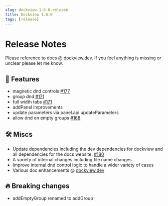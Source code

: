 ```yaml
---
slug: dockview-1.6.0-release
title: Dockview 1.6.0
tags: [release]
---
```



# Release Notes

Please reference to docs @ [dockview.dev](https://dockview.dev).
If you feel anything is missing or unclear please let me know.

## 🚀 Features

-   magnetic dnd controls [#177](https://github.com/mathuo/dockview/pull/177)
-   group dnd [#171](https://github.com/mathuo/dockview/pull/171)
-   full width tabs [#171](https://github.com/mathuo/dockview/pull/177)
-   addPanel improvements
-   update parameters via panel.api.updateParameters
-   allow dnd on empty groups [#168](https://github.com/mathuo/dockview/pull/168)

## 🛠 Miscs

-   Update dependencies including the dev dependencies for dockview and all dependencies for the docs website.
    [#180](https://github.com/mathuo/dockview/pull/180)
-   A variety of internal changes including file name changes
-   Improve internal dnd control logic to handle a wider variety of cases
-   Various doc enhancements @ [dockview.dev](https://dockview.dev)

## 🔥 Breaking changes

-   addEmptyGroup renamed to addGroup
